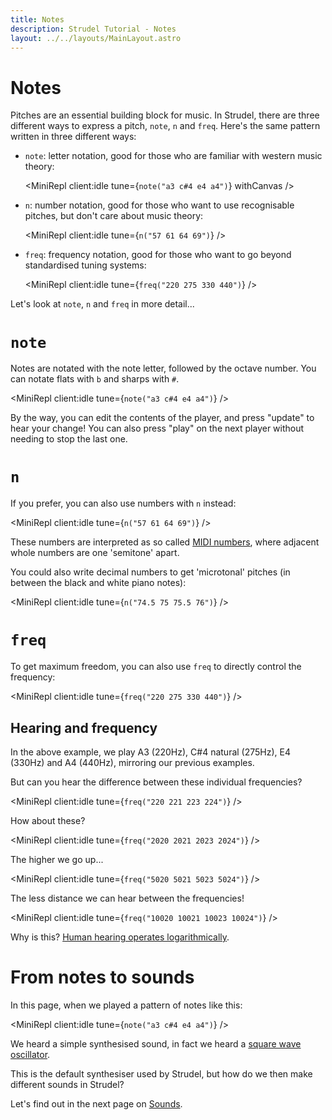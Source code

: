 ```yaml
---
title: Notes
description: Strudel Tutorial - Notes
layout: ../../layouts/MainLayout.astro
---
```



# Notes

Pitches are an essential building block for music.
In Strudel, there are three different ways to express a pitch, `note`, `n` and `freq`.
Here's the same pattern written in three different ways:

- `note`: letter notation, good for those who are familiar with western music theory:

  <MiniRepl client:idle tune={`note("a3 c#4 e4 a4")`} withCanvas />

- `n`: number notation, good for those who want to use recognisable pitches, but don't care about music theory:

  <MiniRepl client:idle tune={`n("57 61 64 69")`} />

- `freq`: frequency notation, good for those who want to go beyond standardised tuning systems:

  <MiniRepl client:idle tune={`freq("220 275 330 440")`} />

Let's look at `note`, `n` and `freq` in more detail...

# `note`

Notes are notated with the note letter, followed by the octave number. You can notate flats with `b` and sharps with `#`.

<MiniRepl client:idle tune={`note("a3 c#4 e4 a4")`} />

By the way, you can edit the contents of the player, and press "update" to hear your change!
You can also press "play" on the next player without needing to stop the last one.

# `n`

If you prefer, you can also use numbers with `n` instead:

<MiniRepl client:idle tune={`n("57 61 64 69")`} />

These numbers are interpreted as so called [MIDI numbers](https://www.inspiredacoustics.com/en/MIDI_note_numbers_and_center_frequencies), where adjacent whole numbers are one 'semitone' apart.

You could also write decimal numbers to get 'microtonal' pitches (in between the black and white piano notes):

<MiniRepl client:idle tune={`n("74.5 75 75.5 76")`} />

# `freq`

To get maximum freedom, you can also use `freq` to directly control the frequency:

<MiniRepl client:idle tune={`freq("220 275 330 440")`} />

## Hearing and frequency

In the above example, we play A3 (220Hz), C#4 natural (275Hz), E4 (330Hz) and A4 (440Hz), mirroring our previous examples.

But can you hear the difference between these individual frequencies?

<MiniRepl client:idle tune={`freq("220 221 223 224")`} />

How about these?

<MiniRepl client:idle tune={`freq("2020 2021 2023 2024")`} />

The higher we go up...

<MiniRepl client:idle tune={`freq("5020 5021 5023 5024")`} />

The less distance we can hear between the frequencies!

<MiniRepl client:idle tune={`freq("10020 10021 10023 10024")`} />

Why is this? [Human hearing operates logarithmically](https://www.audiocheck.net/soundtests_nonlinear.php).

# From notes to sounds

In this page, when we played a pattern of notes like this:

<MiniRepl client:idle tune={`note("a3 c#4 e4 a4")`} />

We heard a simple synthesised sound, in fact we heard a [square wave oscillator](https://en.wikipedia.org/wiki/Square_wave).

This is the default synthesiser used by Strudel, but how do we then make different sounds in Strudel?

Let's find out in the next page on [Sounds](/learn/sounds).

<br />
